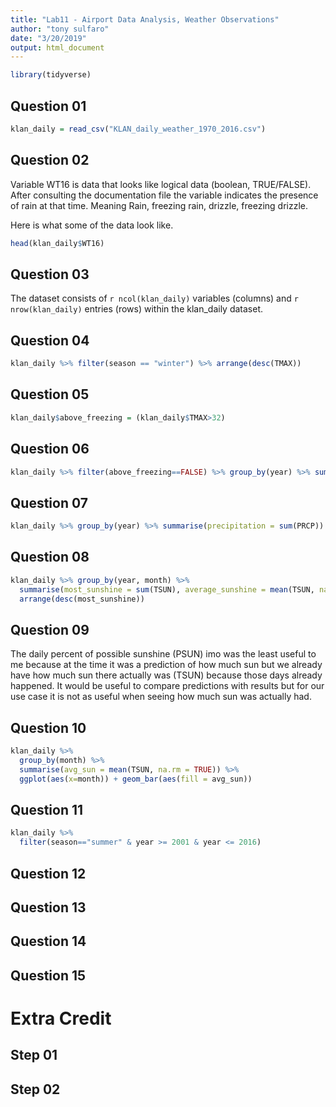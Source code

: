 ```yaml
---
title: "Lab11 - Airport Data Analysis, Weather Observations"
author: "tony sulfaro"
date: "3/20/2019"
output: html_document
---
```


```r
library(tidyverse)
```

## Question 01
```r
klan_daily = read_csv("KLAN_daily_weather_1970_2016.csv")
```

## Question 02

Variable WT16 is data that looks like logical data (boolean, TRUE/FALSE). After consulting the documentation file the variable indicates the presence of rain at that time. Meaning Rain, freezing rain, drizzle, freezing drizzle.

Here is what some of the data look like.

```r
head(klan_daily$WT16)
```

## Question 03

The dataset consists of `r ncol(klan_daily)` variables (columns) and `r nrow(klan_daily)` entries (rows) within the klan_daily dataset.

## Question 04

```r
klan_daily %>% filter(season == "winter") %>% arrange(desc(TMAX))
```

## Question 05

```r
klan_daily$above_freezing = (klan_daily$TMAX>32)
```

## Question 06

```r
klan_daily %>% filter(above_freezing==FALSE) %>% group_by(year) %>% summarise(below_freezing_count = n()) %>% arrange(desc(below_freezing_count))
```

## Question 07

```r
klan_daily %>% group_by(year) %>% summarise(precipitation = sum(PRCP)) %>% arrange(desc(precipitation))
```

## Question 08

```r
klan_daily %>% group_by(year, month) %>% 
  summarise(most_sunshine = sum(TSUN), average_sunshine = mean(TSUN, na.rm = TRUE), percent_sun = mean(PSUN, na.rm = TRUE)) %>%
  arrange(desc(most_sunshine))
```

## Question 09

The daily percent of possible sunshine (PSUN) imo was the least useful to me because at the time it was a prediction of how much sun but we already have how much sun there actually was (TSUN) because those days already happened. It would be useful to compare predictions with results but for our use case it is not as useful when seeing how much sun was actually had.

## Question 10

```r
klan_daily %>% 
  group_by(month) %>% 
  summarise(avg_sun = mean(TSUN, na.rm = TRUE)) %>%
  ggplot(aes(x=month)) + geom_bar(aes(fill = avg_sun))
```

## Question 11

```r
klan_daily %>%
  filter(season=="summer" & year >= 2001 & year <= 2016)
```

## Question 12

## Question 13

## Question 14

## Question 15

# Extra Credit

## Step 01

## Step 02